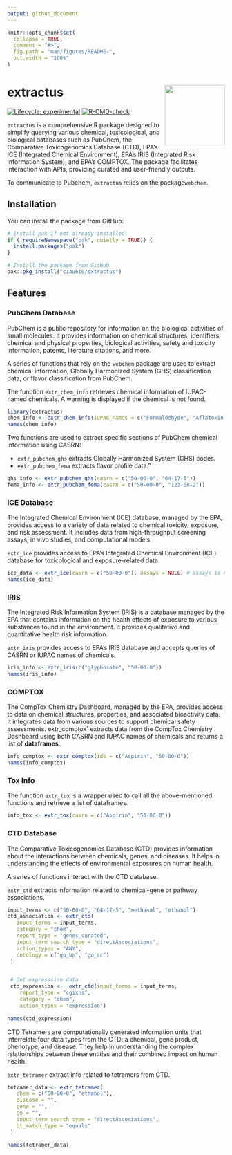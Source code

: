 ```yaml
---
output: github_document
---
```


<!-- README.md is generated from README.Rmd. Please edit that file -->

```r
knitr::opts_chunk$set(
  collapse = TRUE,
  comment = "#>",
  fig.path = "man/figures/README-",
  out.width = "100%"
)
```

# extractus <img src='inst/img/extractus.png' align="right" height="139">

<!-- badges: start -->
[![Lifecycle: experimental](https://img.shields.io/badge/lifecycle-experimental-orange.svg)](https://lifecycle.r-lib.org/articles/stages.html#experimental)
[![R-CMD-check](https://github.com/c1au6i0/extractus/actions/workflows/R-CMD-check.yaml/badge.svg)](https://github.com/c1au6i0/extractus/actions/workflows/R-CMD-check.yaml)
<!-- badges: end -->

`extractus` is a comprehensive R package designed to simplify querying various chemical, toxicological, and biological databases such as PubChem, the Comparative Toxicogenomics Database (CTD), EPA’s ICE (Integrated Chemical Environment), EPA’s IRIS (Integrated Risk Information System), and EPA’s COMPTOX. The package facilitates interaction with APIs, providing curated and user-friendly outputs.

To communicate to Pubchem, `extractus` relies on the package`webchem`.

## Installation

You can install the package from GitHub:

```r
# Install pak if not already installed
if (!requireNamespace("pak", quietly = TRUE)) {
  install.packages("pak")
}

# Install the package from GitHub
pak::pkg_install("c1au6i0/extractus")
```

## Features

###  PubChem Database

PubChem is a public repository for information on the biological activities of small molecules. It provides information on chemical structures, identifiers, chemical and physical properties, biological activities, safety and toxicity information, patents, literature citations, and more.

A series of functions that rely on the `webchem` package are used to extract chemical information, Globally Harmonized System (GHS) classification data, or flavor classification from PubChem.

The function `extr_chem_info` retrieves chemical information of IUPAC-named chemicals. A warning is displayed if the chemical is not found.

```r
library(extractus)
chem_info <- extr_chem_info(IUPAC_names = c("Formaldehyde", "Aflatoxin B1"))
names(chem_info)

```


Two functions are used to extract specific sections of PubChem chemical information using CASRN:

- `extr_pubchem_ghs` extracts Globally Harmonized System (GHS) codes.
- `extr_pubchem_fema` extracts flavor profile data."


```r
ghs_info <- extr_pubchem_ghs(casrn = c("50-00-0", "64-17-5"))
fema_info <- extr_pubchem_fema(casrn = c("50-00-0", "123-68-2"))
```





###  ICE Database

The Integrated Chemical Environment (ICE) database, managed by the EPA, provides access to a variety of data related to chemical toxicity, exposure, and risk assessment. It includes data from high-throughput screening assays, in vivo studies, and computational models.

`extr_ice` provides access to EPA’s Integrated Chemical Environment (ICE) database for toxicological and exposure-related data.


```r
ice_data <- extr_ice(casrn = c("50-00-0"), assays = NULL) # assays is null so all assays are retrieved
names(ice_data)
```

### IRIS

The Integrated Risk Information System (IRIS) is a database managed by the EPA that contains information on the health effects of exposure to various substances found in the environment. It provides qualitative and quantitative health risk information.

`extr_iris` provides access to EPA’s IRIS database and accepts queries of CASRN or IUPAC names of chemicals.

```r
iris_info <- extr_iris(c("glyphosate", "50-00-0"))
names(iris_info)
```

### COMPTOX

The CompTox Chemistry Dashboard, managed by the EPA, provides access to data on chemical structures, properties, and associated bioactivity data. It integrates data from various sources to support chemical safety assessments.
`
`extr_comptox` extracts data from the CompTox Chemistry Dashboard using both CASRN and IUPAC names of chemicals and returns a list of **dataframes**.

```r
info_comptox <- extr_comptox(ids = c("Aspirin", "50-00-0"))
names(info_comptox)
```


### Tox Info

The function `extr_tox` is a wrapper used to call all the above-mentioned functions and retrieve a list of dataframes.

```r
info_tox <- extr_tox(casrn = c("Aspirin", "50-00-0"))
```

### CTD Database

The Comparative Toxicogenomics Database (CTD) provides information about the interactions between chemicals, genes, and diseases. It helps in understanding the effects of environmental exposures on human health.

A series of functions interact with the CTD database.

`extr_ctd` extracts information related to chemical-gene or pathway associations.

```r
input_terms <- c("50-00-0", "64-17-5", "methanal", "ethanol")
ctd_association <- extr_ctd(
   input_terms = input_terms,
   category = "chem",
   report_type = "genes_curated",
   input_term_search_type = "directAssociations",
   action_types = "ANY",
   ontology = c("go_bp", "go_cc")
 )


 # Get expresssion data
 ctd_expression <-  extr_ctd(input_terms = input_terms,
    report_type = "cgixns",
    category = "chem",
    action_types = "expression")
 
names(ctd_expression)
```


CTD Tetramers are computationally generated information units that interrelate four data types from the CTD: a chemical, gene product, phenotype, and disease. They help in understanding the complex relationships between these entities and their combined impact on human health.

`extr_tetramer` extract info related to tetramers from CTD.

```r
tetramer_data <- extr_tetramer(
   chem = c("50-00-0", "ethanol"),
   disease = "",
   gene = "",
   go = "",
   input_term_search_type = "directAssociations",
   qt_match_type = "equals"
 )

names(tetramer_data)
```





